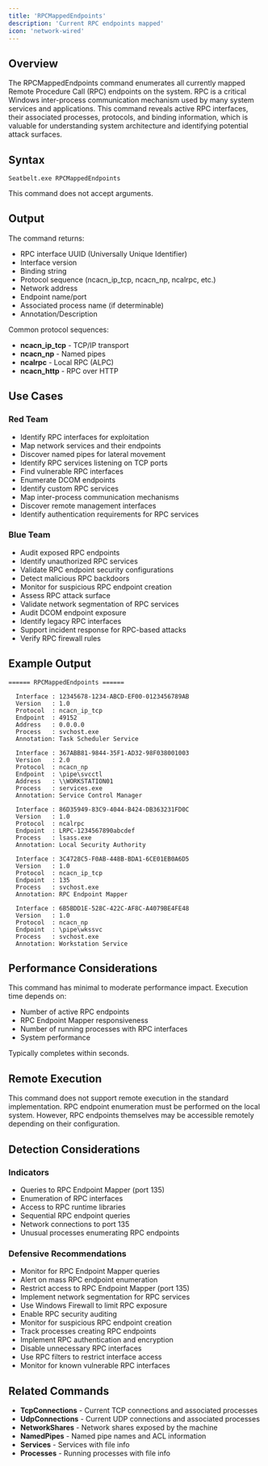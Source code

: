 ```yaml
---
title: 'RPCMappedEndpoints'
description: 'Current RPC endpoints mapped'
icon: 'network-wired'
---
```


## Overview

The RPCMappedEndpoints command enumerates all currently mapped Remote Procedure Call (RPC) endpoints on the system. RPC is a critical Windows inter-process communication mechanism used by many system services and applications. This command reveals active RPC interfaces, their associated processes, protocols, and binding information, which is valuable for understanding system architecture and identifying potential attack surfaces.

## Syntax

```
Seatbelt.exe RPCMappedEndpoints
```

This command does not accept arguments.

## Output

The command returns:
- RPC interface UUID (Universally Unique Identifier)
- Interface version
- Binding string
- Protocol sequence (ncacn_ip_tcp, ncacn_np, ncalrpc, etc.)
- Network address
- Endpoint name/port
- Associated process name (if determinable)
- Annotation/Description

Common protocol sequences:
- **ncacn_ip_tcp** - TCP/IP transport
- **ncacn_np** - Named pipes
- **ncalrpc** - Local RPC (ALPC)
- **ncacn_http** - RPC over HTTP

## Use Cases

### Red Team
- Identify RPC interfaces for exploitation
- Map network services and their endpoints
- Discover named pipes for lateral movement
- Identify RPC services listening on TCP ports
- Find vulnerable RPC interfaces
- Enumerate DCOM endpoints
- Identify custom RPC services
- Map inter-process communication mechanisms
- Discover remote management interfaces
- Identify authentication requirements for RPC services

### Blue Team
- Audit exposed RPC endpoints
- Identify unauthorized RPC services
- Validate RPC endpoint security configurations
- Detect malicious RPC backdoors
- Monitor for suspicious RPC endpoint creation
- Assess RPC attack surface
- Validate network segmentation of RPC services
- Audit DCOM endpoint exposure
- Identify legacy RPC interfaces
- Support incident response for RPC-based attacks
- Verify RPC firewall rules

## Example Output

```
====== RPCMappedEndpoints ======

  Interface : 12345678-1234-ABCD-EF00-0123456789AB
  Version   : 1.0
  Protocol  : ncacn_ip_tcp
  Endpoint  : 49152
  Address   : 0.0.0.0
  Process   : svchost.exe
  Annotation: Task Scheduler Service

  Interface : 367ABB81-9844-35F1-AD32-98F038001003
  Version   : 2.0
  Protocol  : ncacn_np
  Endpoint  : \pipe\svcctl
  Address   : \\WORKSTATION01
  Process   : services.exe
  Annotation: Service Control Manager

  Interface : 86D35949-83C9-4044-B424-DB363231FD0C
  Version   : 1.0
  Protocol  : ncalrpc
  Endpoint  : LRPC-1234567890abcdef
  Process   : lsass.exe
  Annotation: Local Security Authority

  Interface : 3C4728C5-F0AB-448B-BDA1-6CE01EB0A6D5
  Version   : 1.0
  Protocol  : ncacn_ip_tcp
  Endpoint  : 135
  Process   : svchost.exe
  Annotation: RPC Endpoint Mapper

  Interface : 6B5BDD1E-528C-422C-AF8C-A4079BE4FE48
  Version   : 1.0
  Protocol  : ncacn_np
  Endpoint  : \pipe\wkssvc
  Process   : svchost.exe
  Annotation: Workstation Service
```

## Performance Considerations

This command has minimal to moderate performance impact. Execution time depends on:
- Number of active RPC endpoints
- RPC Endpoint Mapper responsiveness
- Number of running processes with RPC interfaces
- System performance

Typically completes within seconds.

## Remote Execution

This command does not support remote execution in the standard implementation. RPC endpoint enumeration must be performed on the local system. However, RPC endpoints themselves may be accessible remotely depending on their configuration.

## Detection Considerations

### Indicators
- Queries to RPC Endpoint Mapper (port 135)
- Enumeration of RPC interfaces
- Access to RPC runtime libraries
- Sequential RPC endpoint queries
- Network connections to port 135
- Unusual processes enumerating RPC endpoints

### Defensive Recommendations
- Monitor for RPC Endpoint Mapper queries
- Alert on mass RPC endpoint enumeration
- Restrict access to RPC Endpoint Mapper (port 135)
- Implement network segmentation for RPC services
- Use Windows Firewall to limit RPC exposure
- Enable RPC security auditing
- Monitor for suspicious RPC endpoint creation
- Track processes creating RPC endpoints
- Implement RPC authentication and encryption
- Disable unnecessary RPC interfaces
- Use RPC filters to restrict interface access
- Monitor for known vulnerable RPC interfaces

## Related Commands

- **TcpConnections** - Current TCP connections and associated processes
- **UdpConnections** - Current UDP connections and associated processes
- **NetworkShares** - Network shares exposed by the machine
- **NamedPipes** - Named pipe names and ACL information
- **Services** - Services with file info
- **Processes** - Running processes with file info
